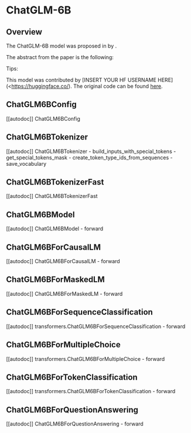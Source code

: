 <!--Copyright 2022 The HuggingFace Team. All rights reserved.

Licensed under the Apache License, Version 2.0 (the "License"); you may not use this file except in compliance with
the License. You may obtain a copy of the License at

http://www.apache.org/licenses/LICENSE-2.0

Unless required by applicable law or agreed to in writing, software distributed under the License is distributed on
an "AS IS" BASIS, WITHOUT WARRANTIES OR CONDITIONS OF ANY KIND, either express or implied. See the License for the
specific language governing permissions and limitations under the License.
-->

# ChatGLM-6B

## Overview

The ChatGLM-6B model was proposed in [<INSERT PAPER NAME HERE>](<INSERT PAPER LINK HERE>)  by <INSERT AUTHORS HERE>. <INSERT SHORT SUMMARY HERE>

The abstract from the paper is the following:

*<INSERT PAPER ABSTRACT HERE>*

Tips:

<INSERT TIPS ABOUT MODEL HERE>

This model was contributed by [INSERT YOUR HF USERNAME HERE](<https://huggingface.co/<INSERT YOUR HF USERNAME HERE>). The original code can be found [here](<INSERT LINK TO GITHUB REPO HERE>).

## ChatGLM6BConfig

[[autodoc]] ChatGLM6BConfig


## ChatGLM6BTokenizer

[[autodoc]] ChatGLM6BTokenizer
    - build_inputs_with_special_tokens
    - get_special_tokens_mask
    - create_token_type_ids_from_sequences
    - save_vocabulary


## ChatGLM6BTokenizerFast

[[autodoc]] ChatGLM6BTokenizerFast


## ChatGLM6BModel

[[autodoc]] ChatGLM6BModel
    - forward


## ChatGLM6BForCausalLM

[[autodoc]] ChatGLM6BForCausalLM
    - forward


## ChatGLM6BForMaskedLM

[[autodoc]] ChatGLM6BForMaskedLM
    - forward


## ChatGLM6BForSequenceClassification

[[autodoc]] transformers.ChatGLM6BForSequenceClassification
    - forward

## ChatGLM6BForMultipleChoice

[[autodoc]] transformers.ChatGLM6BForMultipleChoice
    - forward


## ChatGLM6BForTokenClassification

[[autodoc]] transformers.ChatGLM6BForTokenClassification
    - forward


## ChatGLM6BForQuestionAnswering

[[autodoc]] ChatGLM6BForQuestionAnswering
    - forward